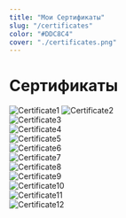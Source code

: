 ```yaml
---
title: "Мои Сертификаты"
slug: "/certificates"
color: "#DDC8C4"
cover: "./certificates.png"
---
```

# Сертификаты

![Certificate1](../../../files/1.jpg)
![Certificate2](../../../files/2.jpg)   
![Certificate3](../../../files/3.jpg)   
![Certificate4](../../../files/4.jpg)   
![Certificate5](../../../files/5.jpg)   
![Certificate6](../../../files/6.jpg)   
![Certificate7](../../../files/7.jpeg)   
![Certificate8](../../../files/8.jpeg)   
![Certificate9](../../../files/9.jpeg)   
![Certificate10](../../../files/10.jpeg)    
![Certificate11](../../../files/11.jpeg)    
![Certificate12](../../../files/12.jpeg)    
